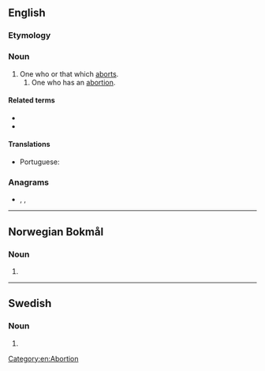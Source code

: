 ==English==

===Etymology===
{{suffix|abort|er|id2=agent noun|lang=en}}

===Noun===
{{en-noun}}

# One who or that which [[abort]]s.
## One who has an [[abortion]].

====Related terms====
* {{l|en|abortee}}
* {{l|en|abortion}}

====Translations====
{{trans-top|one who or that which aborts}}
* Portuguese: {{t|pt|abortador|m}}
{{trans-mid}}
{{trans-bottom}}

===Anagrams===
* {{l|en|arboret}}, {{l|en|Roberta}}, {{l|en|taborer}}

----

==Norwegian Bokmål==

===Noun===
{{head|nb|noun form|g=m}}

# {{inflection of|abort||indefinite|p|lang=nb}}

----

==Swedish==

===Noun===
{{head|sv|noun form}}

# {{sv-noun-form-indef-pl|abort}}

[[Category:en:Abortion]]